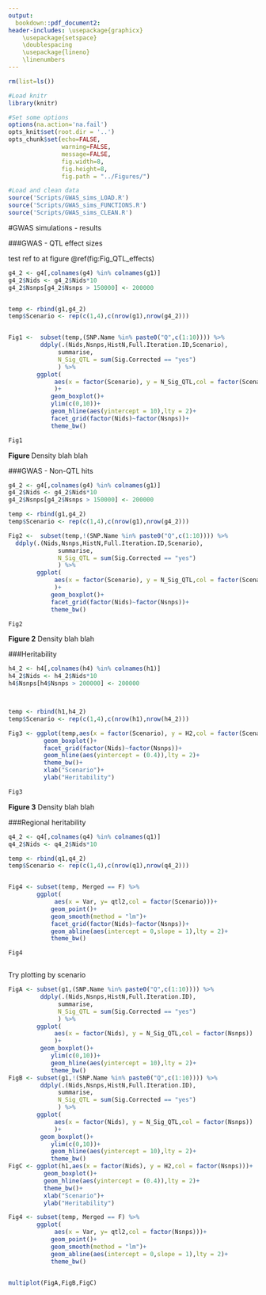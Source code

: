 ```yaml
---
output:
  bookdown::pdf_document2:
header-includes: \usepackage{graphicx}
    \usepackage{setspace}
    \doublespacing
    \usepackage{lineno}
    \linenumbers
---
```

```r

rm(list=ls())

#Load knitr 
library(knitr)

#Set some options
options(na.action='na.fail')
opts_knit$set(root.dir = '..')
opts_chunk$set(echo=FALSE,
               warning=FALSE,
               message=FALSE,
               fig.width=8,
               fig.height=8,
               fig.path = "../Figures/")

```

```r

#Load and clean data
source('Scripts/GWAS_sims_LOAD.R')
source('Scripts/GWAS_sims_FUNCTIONS.R')
source('Scripts/GWAS_sims_CLEAN.R')

```


#GWAS simulations - results


\pagebreak

###GWAS - QTL effect sizes

test ref to at figure \@ref(fig:Fig_QTL_effects)

```r
g4_2 <- g4[,colnames(g4) %in% colnames(g1)]
g4_2$Nids <- g4_2$Nids*10
g4_2$Nsnps[g4_2$Nsnps > 150000] <- 200000


temp <- rbind(g1,g4_2)
temp$Scenario <- rep(c(1,4),c(nrow(g1),nrow(g4_2)))


Fig1 <-  subset(temp,(SNP.Name %in% paste0("Q",c(1:10)))) %>%
         ddply(.(Nids,Nsnps,HistN,Full.Iteration.ID,Scenario),
              summarise,
              N_Sig_QTL = sum(Sig.Corrected == "yes")
              ) %>%
        ggplot(
             aes(x = factor(Scenario), y = N_Sig_QTL,col = factor(Scenario))
             )+
            geom_boxplot()+
            ylim(c(0,10))+
            geom_hline(aes(yintercept = 10),lty = 2)+
            facet_grid(factor(Nids)~factor(Nsnps))+
            theme_bw()

Fig1

```
**Figure ** Density blah blah

\pagebreak

###GWAS - Non-QTL hits

```r
g4_2 <- g4[,colnames(g4) %in% colnames(g1)]
g4_2$Nids <- g4_2$Nids*10
g4_2$Nsnps[g4_2$Nsnps > 150000] <- 200000

temp <- rbind(g1,g4_2)
temp$Scenario <- rep(c(1,4),c(nrow(g1),nrow(g4_2)))

Fig2 <-  subset(temp,!(SNP.Name %in% paste0("Q",c(1:10)))) %>%
  ddply(.(Nids,Nsnps,HistN,Full.Iteration.ID,Scenario),
              summarise,
              N_Sig_QTL = sum(Sig.Corrected == "yes")
              ) %>%
        ggplot(
             aes(x = factor(Scenario), y = N_Sig_QTL,col = factor(Scenario))
             )+
            geom_boxplot()+
            facet_grid(factor(Nids)~factor(Nsnps))+
            theme_bw()

Fig2

```
**Figure 2** Density blah blah

\pagebreak



###Heritability

```r
h4_2 <- h4[,colnames(h4) %in% colnames(h1)]
h4_2$Nids <- h4_2$Nids*10
h4$Nsnps[h4$Nsnps > 200000] <- 200000



temp <- rbind(h1,h4_2)
temp$Scenario <- rep(c(1,4),c(nrow(h1),nrow(h4_2)))

Fig3 <- ggplot(temp,aes(x = factor(Scenario), y = H2,col = factor(Scenario)))+
          geom_boxplot()+
          facet_grid(factor(Nids)~factor(Nsnps))+
          geom_hline(aes(yintercept = (0.4)),lty = 2)+
          theme_bw()+
          xlab("Scenario")+
          ylab("Heritability")

Fig3

```
**Figure 3** Density blah blah


###Regional heritability

```r
q4_2 <- q4[,colnames(q4) %in% colnames(q1)]
q4_2$Nids <- q4_2$Nids*10

temp <- rbind(q1,q4_2)
temp$Scenario <- rep(c(1,4),c(nrow(q1),nrow(q4_2)))


Fig4 <- subset(temp, Merged == F) %>%
        ggplot(
             aes(x = Var, y= qtl2,col = factor(Scenario)))+
            geom_point()+
            geom_smooth(method = "lm")+
            facet_grid(factor(Nids)~factor(Nsnps))+
            geom_abline(aes(intercept = 0,slope = 1),lty = 2)+
            theme_bw()

Fig4



```



\pagebreak

Try plotting by scenario

```r
FigA <- subset(g1,(SNP.Name %in% paste0("Q",c(1:10)))) %>%
         ddply(.(Nids,Nsnps,HistN,Full.Iteration.ID),
              summarise,
              N_Sig_QTL = sum(Sig.Corrected == "yes")
              ) %>%
        ggplot(
             aes(x = factor(Nids), y = N_Sig_QTL,col = factor(Nsnps))
             )+
         geom_boxplot()+
            ylim(c(0,10))+
            geom_hline(aes(yintercept = 10),lty = 2)+
            theme_bw()
FigB <- subset(g1,!(SNP.Name %in% paste0("Q",c(1:10)))) %>%
         ddply(.(Nids,Nsnps,HistN,Full.Iteration.ID),
              summarise,
              N_Sig_QTL = sum(Sig.Corrected == "yes")
              ) %>%
        ggplot(
             aes(x = factor(Nids), y = N_Sig_QTL,col = factor(Nsnps))
             )+
         geom_boxplot()+
            ylim(c(0,10))+
            geom_hline(aes(yintercept = 10),lty = 2)+
            theme_bw()
FigC <- ggplot(h1,aes(x = factor(Nids), y = H2,col = factor(Nsnps)))+
          geom_boxplot()+
          geom_hline(aes(yintercept = (0.4)),lty = 2)+
          theme_bw()+
          xlab("Scenario")+
          ylab("Heritability")

Fig4 <- subset(temp, Merged == F) %>%
        ggplot(
             aes(x = Var, y= qtl2,col = factor(Nsnps)))+
            geom_point()+
            geom_smooth(method = "lm")+
            geom_abline(aes(intercept = 0,slope = 1),lty = 2)+
            theme_bw()


multiplot(FigA,FigB,FigC)
```


